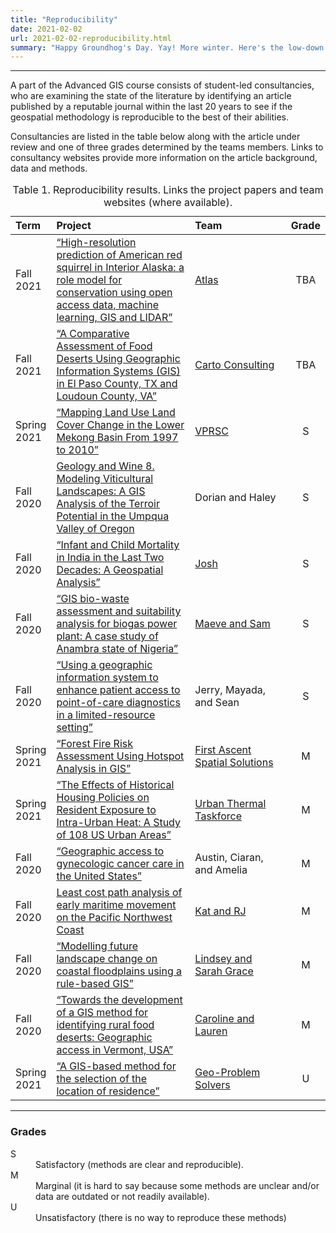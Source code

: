 ```yaml
---
title: "Reproducibility"
date: 2021-02-02
url: 2021-02-02-reproducibility.html
summary: "Happy Groundhog's Day. Yay! More winter. Here's the low-down on Client Meeting progress reports on the reproducibility of published geoprocesses. This will be updated each semester, so check back to see how it's going."
---
```


***

A part of the Advanced GIS course consists of student-led consultancies, who are examining the state of the literature by identifying an article published by a reputable journal within the last 20 years to see if the geospatial methodology is reproducible to the best of their abilities.

Consultancies are listed in the table below along with the article under review and one of three grades determined by the teams members.
Links to consultancy websites provide more information on the article background, data and methods.

:   Table 1. Reproducibility results. Links the project papers and team websites (where available).

| Term  | Project                   | Team              | Grade |
| :-----| :------------------------ | :---------------- | :---: |
| Fall 2021 | ["High-resolution prediction of American red squirrel in Interior Alaska: a role model for conservation using open access data, machine learning, GIS and LIDAR"][robold-huettmann-21] | [Atlas][atlas] | TBA |
| Fall 2021 | ["A Comparative Assessment of Food Deserts Using Geographic Information Systems (GIS) in El Paso County, TX and Loudoun County, VA"][raysoni-18] | [Carto Consulting][carto-consult] | TBA |
| Spring 2021 | ["Mapping Land Use Land Cover Change in the Lower Mekong Basin From 1997 to 2010"][spruce-20] | [VPRSC][vprsc] | S |
| Fall 2020 | [Geology and Wine 8. Modeling Viticultural Landscapes:  A  GIS Analysis  of  the  Terroir Potential  in  the  Umpqua Valley of Oregon][jones-04] | Dorian and Haley | S |
| Fall 2020 | ["Infant and Child Mortality in India in the Last Two Decades: A Geospatial Analysis"][sing-11] | [Josh][habib] | S |
| Fall 2020 | ["GIS bio-waste assessment and suitability analysis for biogas power plant: A case study of Anambra state of Nigeria"][chukwuma-21] | [Maeve and Sam][maeve-sam] | S |
| Fall 2020 | ["Using a geographic information system to enhance patient access to point-of-care diagnostics in a limited-resource setting"][ferguson-16] | Jerry, Mayada, and Sean | S |
| Spring 2021 | ["Forest Fire Risk Assessment Using Hotspot Analysis in GIS"][said-17] | [First Ascent Spatial Solutions][first-ascent] | M |
| Spring 2021 | ["The Effects of Historical Housing Policies on Resident Exposure to Intra-Urban Heat: A Study of 108 US Urban Areas"][hoffman-20] | [Urban Thermal Taskforce][urban-thermal-taskforce] | M |
| Fall 2020 | ["Geographic access to gynecologic cancer care in the United States"][shalowitz-15] | Austin, Ciaran, and Amelia | M |
| Fall 2020 | [Least cost path analysis of early maritime movement on the Pacific Northwest Coast][gustas-17] | [Kat and RJ][kat-rj] | M |
| Fall 2020 | ["Modelling future landscape change on coastal floodplains using a rule-based GIS"][brown-06] | [Lindsey and Sarah Grace][lindsey-sarah-grace] | M |
| Fall 2020 | ["Towards the development of a GIS method for identifying rural food deserts: Geographic access in Vermont, USA"][mcentee-10] | [Caroline and Lauren][lauren-caroline] | M |
| Spring 2021 | ["A GIS-based method for the selection of the location of residence"][albacete-12] | [Geo-Problem Solvers][geo-problem-solvers] | U |

[albacete-12]: https://doi.org/10.1080/10095020.2012.708159
[atlas]: https://sites.google.com/email.wm.edu/atlas-consultancy/overview
[brown-06]: https://doi.org/10.1016/j.envsoft.2005.07.011
[carto-consult]: https://cartoconsulting.weebly.com/
[chukwuma-21]: https://doi.org/10.1016/j.renene.2020.09.046
[ferguson-16]: http://doi.org/10.1186/s12942-016-0037-9
[first-ascent]: https://sites.google.com/email.wm.edu/first-ascent/home
[gustas-17]: http://dx.doi.org/10.1016/j.jas.2016.11.006
[habib]: https://sites.google.com/email.wm.edu/joshuahabib/client-meeting/purpose-and-key-concepts?authuser=0
[hoffman-20]: http://dx.doi.org/10.3390/cli8010012
[jones-04]: https://journals.lib.unb.ca/index.php/GC/article/view/2779/3267
[kat-rj]: https://sites.google.com/email.wm.edu/marine-lcp-analysis/overview
[lauren-caroline]: https://storymaps.arcgis.com/stories/9379895103e34c0aafc922ed57d0cba3
[lindsey-sarah-grace]: https://sites.google.com/email.wm.edu/client-meeting/home
[maeve-sam]: https://storymaps.arcgis.com/stories/bbf8d416c924465aa137b546dbcb1921
[mcentee-10]: https://doi.org/10.1016/j.apgeog.2009.05.004
[raysoni-18]: https://digitalcommons.utep.edu/open_etd/1525
[robold-huettmann-21]: https://doi.org/10.7717/peerj.11830
[said-17]: http://dx.doi.org/10.2174/1874149501711010786
[shalowitz-15]: https://doi.org/10.1016/j.ygyno.2015.04.025
[sing-11]: https://doi.org/10.1371/journal.pone.0026856
[spruce-20]: https://doi.org/10.3389/fenvs.2020.00021
[geo-problem-solvers]: https://sites.google.com/email.wm.edu/geoproblemsolving-gis420/home
[urban-thermal-taskforce]: https://urbanthermaltaskforce.weebly.com/
[vprsc]: https://vprsc.weebly.com/

***

### Grades

S
:   Satisfactory (methods are clear and reproducible).

M
:   Marginal (it is hard to say because some methods are unclear and/or data are outdated or not readily available).

U
:   Unsatisfactory (there is no way to reproduce these methods)
